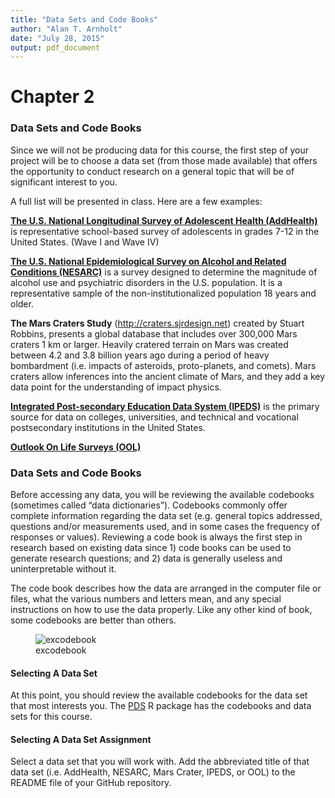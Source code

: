 ```yaml
---
title: "Data Sets and Code Books"
author: "Alan T. Arnholt"
date: "July 28, 2015"
output: pdf_document
---
```

# Chapter 2

### Data Sets and Code Books

Since we will not be producing data for this course, the first step of your project will be to choose a data set (from those made available) that offers the opportunity to conduct research on a general topic that will be of significant interest to you.

A full list will be presented in class. Here are a few examples:

**[The U.S. National Longitudinal Survey of Adolescent Health (AddHealth)](http://www.cpc.unc.edu/projects/addhealth)** is representative school-based survey of adolescents in grades 7-12 in the United States. (Wave I and Wave IV)

**[The U.S. National Epidemiological Survey on Alcohol and Related Conditions (NESARC)](http://pubs.niaaa.nih.gov/publications/AA70/AA70.htm)** is a survey designed to determine the magnitude of alcohol use and psychiatric disorders in the U.S. population. It is a representative sample of the non-institutionalized population 18 years and older. 

**The Mars Craters Study** (<http://craters.sjrdesign.net>) created by Stuart Robbins, presents a global database that includes over 300,000 Mars craters 1 km or larger. Heavily cratered terrain on Mars was created between 4.2 and 3.8 billion years ago during a period of heavy bombardment (i.e. impacts of asteroids, proto-planets, and comets).  Mars craters allow inferences into the ancient climate of Mars, and they add a key data point for the understanding of impact physics. 

**[Integrated Post-secondary Education Data System (IPEDS)](http://nces.ed.gov/ipeds/datacenter/DataFiles.aspx)** is the primary source for data on colleges, universities, and technical and vocational postsecondary institutions in the United States.

**[Outlook On Life Surveys (OOL)](http://www.icpsr.umich.edu/icpsrweb/ICPSR/studies/35348?q=outlook+on+LIfe&amp;searchSource=find-analyze-home&amp;sortBy=)**

### Data Sets and Code Books

Before accessing any data, you will be reviewing the available codebooks (sometimes called “data dictionaries”). Codebooks commonly offer complete information regarding the data set (e.g. general topics addressed, questions and/or measurements used, and in some cases the frequency of responses or values). Reviewing a code book is always the first step in research based on existing data since 1) code books can be used to generate research questions; and 2) data is generally useless and uninterpretable without it. 

The code book describes how the data are arranged in the computer file or files, what the various numbers and letters mean, and any special instructions on how to use the data properly. Like any other kind of book, some codebooks are better than others.

![excodebook](./graphics/excodebook.jpg)

#### Selecting A Data Set
At this point, you should review the available codebooks for the data set that most interests you.  The [PDS](https://github.com/alanarnholt/PDS) R package has the codebooks and data sets for this course.

#### Selecting A Data Set Assignment
Select a data set that you will work with. Add the abbreviated title of that data set (i.e. AddHealth, NESARC, Mars Crater, IPEDS, or OOL) to the README file of your GitHub repository.